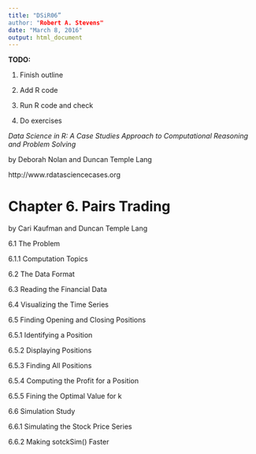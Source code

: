 ```yaml
---
title: "DSiR06”
author: "Robert A. Stevens"
date: "March 8, 2016"
output: html_document
---
```


**TODO:**

1. Finish outline

2. Add R code

3. Run R code and check

4. Do exercises

*Data Science in R: A Case Studies Approach to Computational Reasoning and Problem Solving*

by Deborah Nolan and Duncan Temple Lang

http://www.rdatasciencecases.org

# Chapter 6. Pairs Trading 

by Cari Kaufman and Duncan Temple Lang

6.1 The Problem

6.1.1 Computation Topics

6.2 The Data Format

6.3 Reading the Financial Data

6.4 Visualizing the Time Series

6.5 Finding Opening and Closing Positions

6.5.1 Identifying a Position

6.5.2 Displaying Positions

6.5.3 Finding All Positions

6.5.4 Computing the Profit for a Position

6.5.5 Fining the Optimal Value for k

6.6 Simulation Study

6.6.1 Simulating the Stock Price Series

6.6.2 Making sotckSim() Faster
